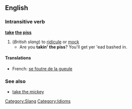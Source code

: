 == English ==
=== Intransitive verb ===
'''[[take]] [[the]] [[piss]]'''
# (''British slang'') to [[ridicule]] or [[mock]]
#* Are you '''takin' the piss'''? You'll get yer 'ead bashed in.
[[Category:Slang]] [[Category:Idioms]]
====Translations====
*French: [[se foutre de la gueule]]
===See also===
*[[take the mickey]]